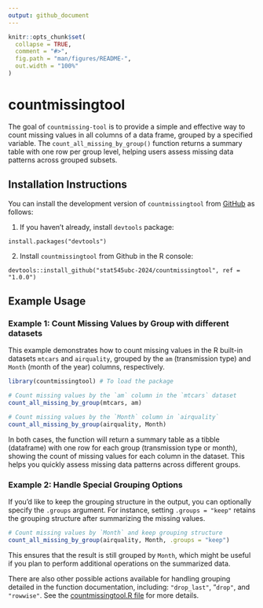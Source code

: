 ```yaml
---
output: github_document
---
```


<!-- README.md is generated from README.Rmd. Please edit that file -->

```r
knitr::opts_chunk$set(
  collapse = TRUE,
  comment = "#>",
  fig.path = "man/figures/README-",
  out.width = "100%"
)
```

# countmissingtool

<!-- badges: start -->

<!-- badges: end -->

The goal of `countmissing-tool` is to provide a simple and effective way to count missing values in all columns of a data frame, grouped by a specified variable. The `count_all_missing_by_group()` function returns a summary table with one row per group level, helping users assess missing data patterns across grouped subsets.

## Installation Instructions

You can install the development version of `countmissingtool` from [GitHub](https://github.com/) as follows:

1. If you haven't already, install `devtools` package: 

`
install.packages("devtools")
`

2. Install `countmissingtool` from Github in the R console:

`
devtools::install_github("stat545ubc-2024/countmissingtool", ref = "1.0.0")
`


## Example Usage

### Example 1: Count Missing Values by Group with different datasets
This example demonstrates how to count missing values in the R built-in datasets  `mtcars` and `airquality`, grouped by the `am` (transmission type) and `Month` (month of the year) columns, respectively.

``` r
library(countmissingtool) # To load the package

# Count missing values by the `am` column in the `mtcars` dataset
count_all_missing_by_group(mtcars, am)
```

``` r
# Count missing values by the `Month` column in `airquality`
count_all_missing_by_group(airquality, Month)
```

In both cases, the function will return a summary table as a tibble (dataframe) with one row for each group (transmission type or month), showing the count of missing values for each column in the dataset. This helps you quickly assess missing data patterns across different groups.

### Example 2: Handle Special Grouping Options
If you'd like to keep the grouping structure in the output, you can optionally specify the `.groups` argument. For instance, setting `.groups = "keep"` retains the grouping structure after summarizing the missing values.

``` r
# Count missing values by `Month` and keep grouping structure
count_all_missing_by_group(airquality, Month, .groups = "keep")
```

This ensures that the result is still grouped by `Month`, which might be useful if you plan to perform additional operations on the summarized data. 

There are also other possible actions available for handling grouping detailed in the function documentation, including: `"drop_last"`, "`drop"`, and `"rowwise"`. See the [countmissingtool.R file](https://github.com/stat545ubc-2024/assignment-b2-andreawongkoo/tree/b5d61e016d58da9863756bf89600c5edad3cd071/R) for more details.

